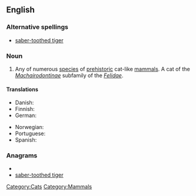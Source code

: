 ==English==
{{wikipedia}}

===Alternative spellings===
* [[saber-toothed tiger]]

===Noun===
{{en-noun|sg=[[sabre]]-[[toothed]] [[tiger]]}}

# Any of numerous [[species]] of [[prehistoric]] cat-like [[mammals]]. A cat of the ''[[Machairodontinae]]'' subfamily of the ''[[Felidae]]''.

====Translations====
{{trans-top|prehistoric cat}}
* Danish: {{t|da|sabelkat|c}}
* Finnish: {{t-|fi|sapelihammastiikeri}}
* German: {{t+|de|Säbelzahntiger|m}}
{{trans-mid}}
* Norwegian: {{t|no|sabeltanntiger|m}}
* Portuguese: {{t-|pt|tigre-dente-de-sabre|m}}
* Spanish: {{t|es|diente de sable|m}}
{{trans-bottom}}

===Anagrams===
* {{alphagram|abdeeeghioorrsttt}}
* [[saber-toothed tiger#English|saber-toothed tiger]]

[[Category:Cats]]
[[Category:Mammals]]